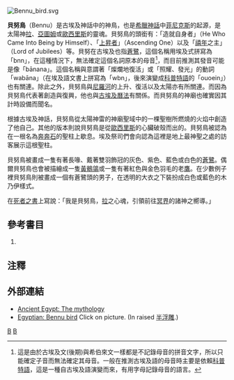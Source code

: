 [[Image:Bennu_bird.svg|thumb]]
{{Hiero|Bennu –or Heron<br>Phoenix|<hiero>G31-.-G32</hiero>|align=right|era=egypt}}

'''貝努鳥'''（Bennu）是古埃及神話中的神鳥，也是[[希臘神話|希臘神話]]中[[菲尼克斯|菲尼克斯]]的起源，是太陽神[[拉_(埃及神祇)|拉]]、[[亞圖姆|亞圖姆]]或[[歐西里斯|歐西里斯]]的靈魂。貝努鳥的頭銜有：「造就自身者」（He Who Came Into Being by Himself）、「[[上昇者|上昇者]]」（Ascending One）以及「[[禧年|禧年]]之主」（Lord of Jubilees）等。貝努在古埃及也指[[蒼鷺|蒼鷺]]，這個名稱用埃及式拼寫為「bnn」，在這種情況下，無法確定這個名詞原本的母音<ref>這是由於古埃及文(後期)與希伯來文一樣都是不記錄母音的拼音文字，所以只能確定子音而無法確定其母音。一般在推測古埃及語的母音時主要是依賴[[科普特語|科普特語]]，這是一種自古埃及語演變而來，有用字母記錄母音的語言。</ref>，而目前推測其發音可能是像「bānana」。這個名稱與意謂著「燦爛地復活」或「照耀、發光」的動詞「wabāna」（在埃及語文書上拼寫為「wbn」，後來演變成[[科普特語|科普特語]]的「ouoein」）也有關連。除此之外，貝努鳥與[[尼羅河|尼羅河]]的上升、復活以及太陽亦有所關連。而因為貝努鳥代表著創造與復興，他也與[[古埃及曆法|古埃及曆法]]有關係。而貝努鳥的神廟也確實因其計時設備而聞名。

根據古埃及神話，貝努鳥從太陽神雷的神廟聖域中的一棵聖樹所燃燒的火焰中創造了他自己。其他的版本則說貝努鳥是從[[歐西里斯|歐西里斯]]的心臟破殼而出的。貝努鳥被認為在一根名為[[奔奔石|奔奔石]]的聖柱上歇息。埃及祭司們會向認為這裡是地上最神聖之處的訪客展示這根聖柱。

貝努鳥被畫成一隻有著長喙、戴著雙羽飾冠的灰色、紫色、藍色或白色的[[鷺科|蒼鷺]]。偶爾貝努鳥也會被描繪成一隻[[黃鶺鴒|黃鶺鴒]]或一隻有著紅色與金色羽毛的老[[鷹|鷹]]。在少數例子裡貝努鳥則被畫成一個有蒼鷺頭的男子，在透明的大衣之下裝扮成白色或藍色的木乃伊樣式。 

在[[亡靈書|死者之書]]上寫說：「我是貝努鳥，[[拉_(埃及神祇)|拉]]之心魂，引領前往[[冥界_(古埃及)|冥界]]的諸神之嚮導。」


{{commons|Category:Bennu}}

== 參考書目 ==
#{{cite book
  | last = Hart
  | first = George
  | authorlink = 喬治·哈特
  | title = ''A dictionary of Egyptian gods and goddesses''
  | url = https://archive.org/details/dictionaryofegyp0000hart
  | publisher = Routledge & Kegan Paul
  | year = 1986
  | isbn = 0415059097 }}

== 注釋 ==
{{reflist}}

== 外部連結 ==
*[http://www.egyptianmyths.net/phoenix.htm Ancient Egypt: The mythology] {{Wayback|url=http://www.egyptianmyths.net/phoenix.htm |date=20210501032814 }}
*[http://www.globalegyptianmuseum.org/detail.aspx?id=13824 Egyptian: Bennu bird] {{Wayback|url=http://www.globalegyptianmuseum.org/detail.aspx?id=13824 |date=20201022063917 }} Click on picture. (In raised [[浮雕|半浮雕]].)

{{埃及神話}}

[[Category:神話傳說中的鳥|B]]
[[Category:埃及神話生物|B]]